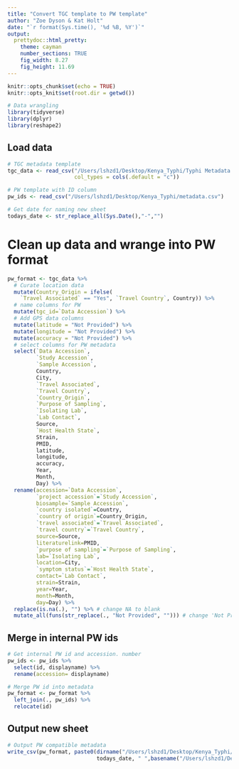 ```yaml
---
title: "Convert TGC template to PW template"
author: "Zoe Dyson & Kat Holt"
date: "`r format(Sys.time(), '%d %B, %Y')`"
output:
  prettydoc::html_pretty:
    theme: cayman
    number_sections: TRUE
    fig_width: 8.27
    fig_height: 11.69
---
```


```r
knitr::opts_chunk$set(echo = TRUE)
knitr::opts_knit$set(root.dir = getwd())

# Data wrangling
library(tidyverse)
library(dplyr)
library(reshape2)
```

## Load data
``` r

# TGC metadata template
tgc_data <- read_csv("/Users/lshzd1/Desktop/Kenya_Typhi/Typhi Metadata Template.csv",
                     col_types = cols(.default = "c"))

# PW template with ID column
pw_ids <- read_csv("/Users/lshzd1/Desktop/Kenya_Typhi/metadata.csv")

# Get date for naming new sheet
todays_date <- str_replace_all(Sys.Date(),"-","")
```

# Clean up data and wrange into PW format
``` r
pw_format <- tgc_data %>% 
  # Curate location data
  mutate(Country_Origin = ifelse(
    `Travel Associated` == "Yes", `Travel Country`, Country)) %>% 
  # name columns for PW
  mutate(tgc_id=`Data Accession`) %>% 
  # Add GPS data columns
  mutate(latitude = "Not Provided") %>%
  mutate(longitude = "Not Provided") %>%
  mutate(accuracy = "Not Provided") %>%
  # select columns for PW metadata
  select(`Data Accession`, 
         `Study Accession`, 
         `Sample Accession`, 
         Country, 
         City,
         `Travel Associated`, 
         `Travel Country`, 
         `Country_Origin`,
         `Purpose of Sampling`,
         `Isolating Lab`,
         `Lab Contact`,
         Source,
         `Host Health State`,
         Strain, 
         PMID,
         latitude,
         longitude,
         accuracy,
         Year,
         Month,
         Day) %>% 
  rename(accession=`Data Accession`,
         `project accession`=`Study Accession`,
         biosample=`Sample Accession`,
         `country isolated`=Country,
         `country of origin`=Country_Origin,
         `travel associated`=`Travel Associated`,
         `travel country`=`Travel Country`, 
         source=Source,
         literaturelink=PMID,
         `purpose of sampling`=`Purpose of Sampling`,
         lab=`Isolating Lab`,
         location=City,
         `symptom status`=`Host Health State`,
         contact=`Lab Contact`,
         strain=Strain,
         year=Year,
         month=Month,
         day=Day) %>%
  replace(is.na(.), "") %>% # change NA to blank
  mutate_all(funs(str_replace(., "Not Provided", ""))) # change 'Not Provided' to blank

```

## Merge in internal PW ids
```r

# Get internal PW id and accession. number
pw_ids <- pw_ids %>%
  select(id, displayname) %>%
  rename(accession= displayname)

# Merge PW id into metadata
pw_format <- pw_format %>%
  left_join(., pw_ids) %>%
  relocate(id)

```

## Output new sheet
```r

# Output PW compatible metadata
write_csv(pw_format, paste0(dirname("/Users/lshzd1/Desktop/Kenya_Typhi/Typhi Metadata Template.csv"), "/" , 
                            todays_date, " ",basename("/Users/lshzd1/Desktop/Kenya_Typhi/Typhi Metadata Template.csv")))

```



